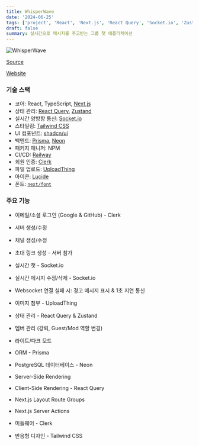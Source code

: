 ```yaml
---
title: WhisperWave
date: '2024-06-25'
tags: ['project', 'React', 'Next.js', 'React Query', 'Socket.io', 'Zustand', 'PostgreSQL', 'Neon', 'Prisma', 'full-stack', 'WhisperWave']
draft: false
summary: 실시간으로 메시지를 주고받는 그룹 챗 애플리케이션
---
```


![WhisperWave](/static/images/whisperwave.png)

[Source](https://github.com/Valentin1495/WhisperWave)

[Website](https://whisperwave-production.up.railway.app)

### 기술 스택

- 코어: React, TypeScript, [Next.js](https://nextjs.org/)
- 상태 관리: [React Query](https://tanstack.com/query/latest), [Zustand](https://docs.pmnd.rs/zustand/getting-started/introduction)
- 실시간 양방향 통신: [Socket.io](https://socket.io/)
- 스타일링: [Tailwind CSS](https://tailwindcss.com/)
- UI 컴포넌트: [shadcn/ui](https://ui.shadcn.com/)
- 백엔드: [Prisma](https://www.prisma.io/), [Neon](https://neon.tech/)
- 패키지 매니저: NPM
- CI/CD: [Railway](https://railway.app/)
- 회원 인증: [Clerk](https://clerk.com/)
- 파일 업로드: [UploadThing](https://uploadthing.com/)
- 아이콘: [Lucide](https://lucide.dev/)
- 폰트: [`next/font`](https://nextjs.org/docs/basic-features/font-optimization)

### 주요 기능

- 이메일/소셜 로그인 (Google & GitHub) - Clerk

- 서버 생성/수정

- 채널 생성/수정

- 초대 링크 생성 - 서버 참가

- 실시간 챗 - Socket.io

- 실시간 메시지 수정/삭제 - Socket.io

- Websocket 연결 실패 시: 경고 메시지 표시 & 1초 지연 통신 

- 이미지 첨부 - UploadThing

- 상태 관리 - React Query & Zustand

- 멤버 관리 (강퇴, Guest/Mod 역할 변경)

- 라이트/다크 모드

- ORM - Prisma

- PostgreSQL 데이터베이스 - Neon

- Server-Side Rendering

- Client-Side Rendering - React Query

- Next.js Layout Route Groups

- Next.js Server Actions

- 미들웨어 - Clerk

- 반응형 디자인 - Tailwind CSS